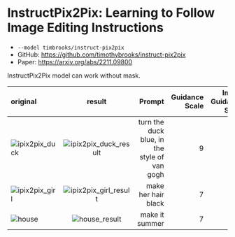 # InstructPix2Pix: Learning to Follow Image Editing Instructions

- `--model timbrooks/instruct-pix2pix`
- GitHub: https://github.com/timothybrooks/instruct-pix2pix
- Paper: https://arxiv.org/abs/2211.09800

InstructPix2Pix model can work without mask.

| original                                         |                             result                             |                                       Prompt | Guidance Scale | Image Guidance Scale |      Seed |
| :----------------------------------------------- | :------------------------------------------------------------: | -------------------------------------------: | -------------: | -------------------: | --------: |
| ![ipix2pix_duck](../../../public/ipix2pix_duck.png) | ![ipix2pix_duck_result](../../../public/ipix2pix_duck_result.png) | turn the duck blue, in the style of van gogh |              9 |                  1.6 | 108227038 |
| ![ipix2pix_girl](../../../public/ipix2pix_girl.png) | ![ipix2pix_girl_result](../../../public/ipix2pix_girl_result.png) |                          make her hair black |              7 |                  1.5 | 749559112 |
| ![house](../../../public/house.png)                 |         ![house_result](../../../public/house_result.png)         |                               make it summer |              7 |                  1.5 | 195504576 |
